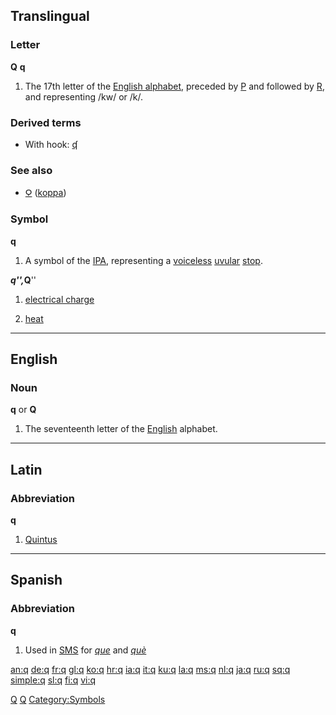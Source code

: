 {{see|Q}}
{{wikipedia}}
==Translingual==

===Letter===
'''Q''' '''q'''

# The 17th letter of the [[Appendix:Roman script|English alphabet]], preceded by [[P]] and followed by [[R]], and representing /kw/ or /k/.

===Derived terms===
*With hook: [[ʠ]]

===See also===
*[[Ϙ]] ([[koppa]])

===Symbol===
'''q'''

# A symbol of the [[IPA]], representing a [[voiceless]] [[uvular]] [[stop]].

'''''q''''', '''''Q'''''

# {{physics}} [[electrical charge]]
# {{physics}} [[heat]]

----

==English==

{{rank|worse|safe|main|979|q|greatly|floor|example}}

===Noun===
'''q''' or '''Q'''

# The seventeenth letter of the [[English]] alphabet.

----

==Latin==

===Abbreviation===
'''q'''

# [[Quintus]]

[[Category:Latin letters|Q]]

----

==Spanish==

===Abbreviation===
'''q'''

# Used in [[SMS]] for ''[[que]]'' and ''[[què]]''

[[Category:IPA symbols|Q]]
[[Category:Symbols]]

[[an:q]]
[[de:q]]
[[fr:q]]
[[gl:q]]
[[ko:q]]
[[hr:q]]
[[ia:q]]
[[it:q]]
[[ku:q]]
[[la:q]]
[[ms:q]]
[[nl:q]]
[[ja:q]]
[[ru:q]]
[[sq:q]]
[[simple:q]]
[[sl:q]]
[[fi:q]]
[[vi:q]]